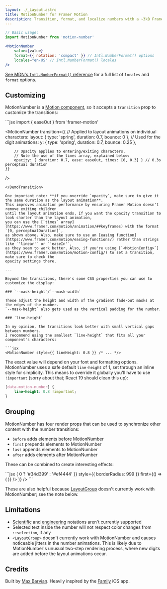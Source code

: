 ```yaml
---
layout: ./_Layout.astro
title: MotionNumber for Framer Motion
description: Transition, format, and localize numbers with a ~3kB Framer Motion component. Accessible and customizable.
---
```


```jsx
// Basic usage:
import MotionNumber from 'motion-number'

<MotionNumber
    value={value}
    format={{ notation: 'compact' }} // Intl.NumberFormat() options
    locales="en-US" // Intl.NumberFormat() locales
/>
```

[See MDN's `Intl.NumberFormat()` reference](https://developer.mozilla.org/en-US/docs/Web/JavaScript/Reference/Global_Objects/Intl/NumberFormat/NumberFormat#parameters) for a full list of `locales` and `format` options.

## Customizing

MotionNumber is a [Motion component](https://www.framer.com/motion/component/), so it accepts a `transition` prop to customize
the transitions:

<DemoTransition client:load defaultValue="code">
```jsx
import { easeOut } from 'framer-motion'

<MotionNumber
    transition={{
        // Applied to layout animations on individual characters:
        layout: { type: 'spring', duration: 0.7, bounce: 0 },
        // Used for the digit animations:
        y: { type: 'spring', duration: 0.7, bounce: 0.25 },

        // Opacity applies to entering/exiting characters.
        // Note the use of the times array, explained below:
        opacity: { duration: 0.7, ease: easeOut, times: [0, 0.3] } // 0.3s perceptual duration
    }}
/>
```
</DemoTransition>

One important note: **if you override `opacity`, make sure to give it the same duration as the layout animation**.
This improves animation performance by ensuring Framer Motion doesn't remove exiting children
until the layout animation ends. If you want the opacity transition to look shorter than the layout animation,
you can use the [`times` array](https://www.framer.com/motion/animation/##keyframes) with the format `[0, perceptualDuration]`,
as shown above. Also, make sure to use an [easing function](https://www.framer.com/motion/easing-functions/) rather than strings like `'linear'` or `'easeIn'`,
as they seem to work better. Also, if you're using [`<MotionConfig>`](https://www.framer.com/motion/motion-config/) to set a transition, make sure to check the
opacity settings there.

---

Beyond the transitions, there's some CSS properties you can use to customize the display:

### `--mask-height`/`--mask-width`

These adjust the height and width of the gradient fade-out masks at the edges of the number.
`--mask-height` also gets used as the vertical padding for the number.

### `line-height`

In my opinion, the transitions look better with small vertical gaps between numbers.
I recommend using the smallest `line-height` that fits all your component's characters:

```jsx
<MotionNumber style={{ lineHeight: 0.8 }} /* ... */>
```

The exact value will depend on your font and formatting options. MotionNumber uses a safe default `line-height` of 1, 
set through an inline style for simplicity. This means to override it globally you'll have to use `!important` (sorry about that; React 19 should clean this up):

```css
[data-motion-number] {
    line-height: 0.8 !important;
}
```

## Grouping

MotionNumber has four render props that can be used to synchronize other content with the number transitions:

* `before` adds elements before MotionNumber
* `first` prepends elements to MotionNumber
* `last` appends elements to MotionNumber
* `after` adds elements after MotionNumber

These can be combined to create interesting effects:

<DemoIndicator client:load>
```jsx
<MotionNumber
    value={value}
    format={{ style: 'currency', currency: 'USD' }}
    after={() => (
        <MotionNumber
            value={diff}
            format={{ style: 'percent', maximumFractionDigits: 2 }}
            animate={{ backgroundColor: diff > 0 ? '#34d399' : '#ef4444' }}
            style={{ borderRadius: 999 }}
            first={() => (
                <Arrow />
            )}
        />
    )}
/>
```
</DemoIndicator>

These are also helpful because [LayoutGroup](https://www.framer.com/motion/layout-group/) doesn't currently
work with MotionNumber; see the note below.

## Limitations

* [Scientific](https://developer.mozilla.org/en-US/docs/Web/JavaScript/Reference/Global_Objects/Intl/NumberFormat/NumberFormat#scientific) and [engineering](https://developer.mozilla.org/en-US/docs/Web/JavaScript/Reference/Global_Objects/Intl/NumberFormat/NumberFormat#engineering) notations aren't currently supported
* Selected text inside the number will not respect color changes from `::selection`, if any
* `<LayoutGroup>` doesn't currently work with MotionNumber and causes noticeable jitters in the number animations.
This is likely due to MotionNumber's unusual two-step rendering process, where new digits are added before the layout animations occur.

## Credits

Built by [Max Barvian](https://x.com/mbarvian). Heavily inspired by the [Family](https://family.co) iOS app.
